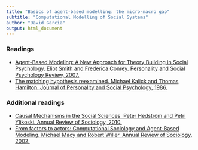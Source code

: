 ```yaml
---
title: "Basics of agent-based modelling: the micro-macro gap"
subtitle: "Computational Modelling of Social Systems"
author: "David Garcia"
output: html_document
---
```


### Readings

- [Agent-Based Modeling: A New Approach for Theory Building in Social Psychology. Eliot Smith and Frederica Conrey. Personality and Social Psychology Review, 2007.](https://journals.sagepub.com/doi/abs/10.1177/1088868306294789)
- [The matching hypothesis reexamined. Michael Kalick and Thomas Hamilton. Journal of Personality and Social Psychology, 1986.](https://psycnet.apa.org/record/1987-04005-001)


### Additional readings
- [Causal Mechanisms in the Social Sciences. Peter Hedström and Petri Ylikoski. Annual Review of Sociology, 2010.](https://www.annualreviews.org/doi/abs/10.1146/annurev.soc.012809.102632)
- [From factors to actors: Computational Sociology and Agent-Based Modeling. Michael  Macy and Robert Willer. Annual Review of Sociology, 2002.](https://www.annualreviews.org/doi/abs/10.1146/annurev.soc.28.110601.141117)